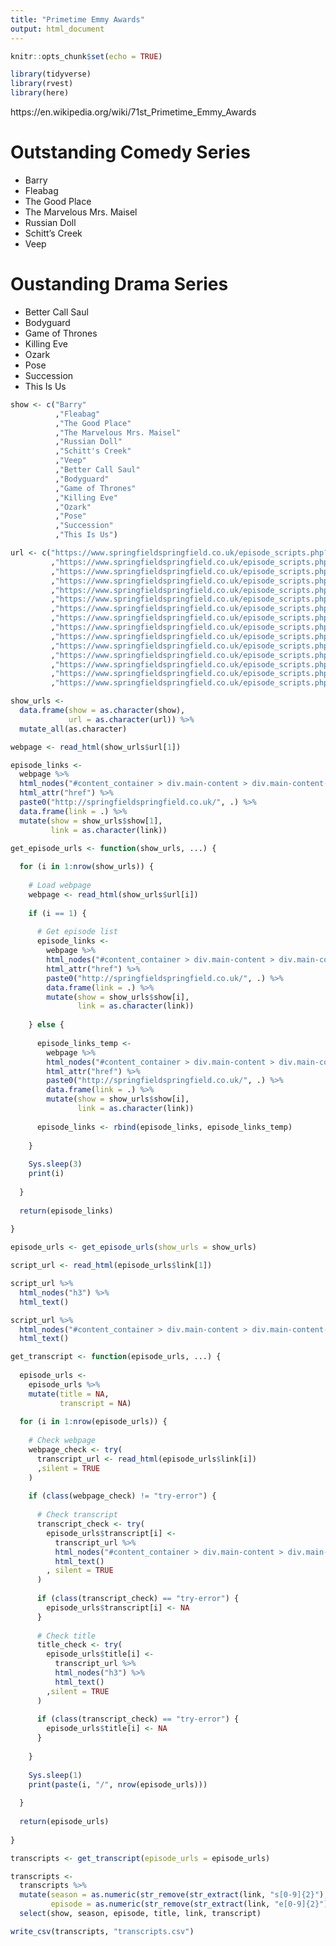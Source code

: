 ```yaml
---
title: "Primetime Emmy Awards"
output: html_document
---
```


```r
knitr::opts_chunk$set(echo = TRUE)
```

```r
library(tidyverse)
library(rvest)
library(here)
```

https://en.wikipedia.org/wiki/71st_Primetime_Emmy_Awards

# Outstanding Comedy Series
* Barry
* Fleabag
* The Good Place
* The Marvelous Mrs. Maisel
* Russian Doll
* Schitt's Creek
* Veep

# Oustanding Drama Series
* Better Call Saul
* Bodyguard
* Game of Thrones
* Killing Eve
* Ozark
* Pose
* Succession
* This Is Us

```r
show <- c("Barry"
          ,"Fleabag"
          ,"The Good Place"
          ,"The Marvelous Mrs. Maisel"
          ,"Russian Doll"
          ,"Schitt's Creek"
          ,"Veep"
          ,"Better Call Saul"
          ,"Bodyguard"
          ,"Game of Thrones"
          ,"Killing Eve"
          ,"Ozark"
          ,"Pose"
          ,"Succession"
          ,"This Is Us")

url <- c("https://www.springfieldspringfield.co.uk/episode_scripts.php?tv-show=barry-2018"
         ,"https://www.springfieldspringfield.co.uk/episode_scripts.php?tv-show=fleabag-2016"
         ,"https://www.springfieldspringfield.co.uk/episode_scripts.php?tv-show=the-good-place-2016"
         ,"https://www.springfieldspringfield.co.uk/episode_scripts.php?tv-show=the-marvelous-mrs-maisel-2017"
         ,"https://www.springfieldspringfield.co.uk/episode_scripts.php?tv-show=russian-doll-2019"
         ,"https://www.springfieldspringfield.co.uk/episode_scripts.php?tv-show=schitts-creek-2015"
         ,"https://www.springfieldspringfield.co.uk/episode_scripts.php?tv-show=better-call-saul-2015"
         ,"https://www.springfieldspringfield.co.uk/episode_scripts.php?tv-show=veep"
         ,"https://www.springfieldspringfield.co.uk/episode_scripts.php?tv-show=bodyguard-2018"
         ,"https://www.springfieldspringfield.co.uk/episode_scripts.php?tv-show=game-of-thrones"
         ,"https://www.springfieldspringfield.co.uk/episode_scripts.php?tv-show=killing-eve-2018"
         ,"https://www.springfieldspringfield.co.uk/episode_scripts.php?tv-show=ozark-2017"
         ,"https://www.springfieldspringfield.co.uk/episode_scripts.php?tv-show=pose-2018"
         ,"https://www.springfieldspringfield.co.uk/episode_scripts.php?tv-show=succession-2018"
         ,"https://www.springfieldspringfield.co.uk/episode_scripts.php?tv-show=this-is-us-2016")

show_urls <- 
  data.frame(show = as.character(show),
             url = as.character(url)) %>% 
  mutate_all(as.character)
```

```r
webpage <- read_html(show_urls$url[1])
```

```r
episode_links <-
  webpage %>% 
  html_nodes("#content_container > div.main-content > div.main-content-left > div > a.season-episode-title") %>% 
  html_attr("href") %>% 
  paste0("http://springfieldspringfield.co.uk/", .) %>% 
  data.frame(link = .) %>% 
  mutate(show = show_urls$show[1],
         link = as.character(link))
```

```r

get_episode_urls <- function(show_urls, ...) {
  
  for (i in 1:nrow(show_urls)) {
    
    # Load webpage
    webpage <- read_html(show_urls$url[i])
    
    if (i == 1) {
      
      # Get episode list
      episode_links <-
        webpage %>% 
        html_nodes("#content_container > div.main-content > div.main-content-left > div > a.season-episode-title") %>% 
        html_attr("href") %>% 
        paste0("http://springfieldspringfield.co.uk/", .) %>% 
        data.frame(link = .) %>% 
        mutate(show = show_urls$show[i],
               link = as.character(link))
      
    } else {
      
      episode_links_temp <-
        webpage %>% 
        html_nodes("#content_container > div.main-content > div.main-content-left > div > a.season-episode-title") %>% 
        html_attr("href") %>% 
        paste0("http://springfieldspringfield.co.uk/", .) %>% 
        data.frame(link = .) %>% 
        mutate(show = show_urls$show[i],
               link = as.character(link))
      
      episode_links <- rbind(episode_links, episode_links_temp)
      
    }
    
    Sys.sleep(3)
    print(i)
    
  }  
  
  return(episode_links)
  
}

```

```r
episode_urls <- get_episode_urls(show_urls = show_urls)
```

```r
script_url <- read_html(episode_urls$link[1])
```

```r
script_url %>% 
  html_nodes("h3") %>% 
  html_text()
```


```r
script_url %>% 
  html_nodes("#content_container > div.main-content > div.main-content-left > div.episode_script > div.scrolling-script-container") %>% 
  html_text()
```

```r
get_transcript <- function(episode_urls, ...) {
  
  episode_urls <- 
    episode_urls %>% 
    mutate(title = NA,
           transcript = NA)
  
  for (i in 1:nrow(episode_urls)) {
    
    # Check webpage
    webpage_check <- try(
      transcript_url <- read_html(episode_urls$link[i])
      ,silent = TRUE
    )
    
    if (class(webpage_check) != "try-error") {
      
      # Check transcript
      transcript_check <- try(
        episode_urls$transcript[i] <-
          transcript_url %>% 
          html_nodes("#content_container > div.main-content > div.main-content-left > div.episode_script > div.scrolling-script-container") %>% 
          html_text()
        , silent = TRUE
      )
      
      if (class(transcript_check) == "try-error") {
        episode_urls$transcript[i] <- NA
      }
      
      # Check title
      title_check <- try(
        episode_urls$title[i] <-
          transcript_url %>% 
          html_nodes("h3") %>% 
          html_text()
        ,silent = TRUE
      )
      
      if (class(transcript_check) == "try-error") {
        episode_urls$title[i] <- NA
      }
      
    }
    
    Sys.sleep(1)
    print(paste(i, "/", nrow(episode_urls)))
    
  }  
  
  return(episode_urls)
  
}
```

```r

transcripts <- get_transcript(episode_urls = episode_urls)

```

```r
transcripts <-
  transcripts %>% 
  mutate(season = as.numeric(str_remove(str_extract(link, "s[0-9]{2}"), "s")),
         episode = as.numeric(str_remove(str_extract(link, "e[0-9]{2}"), "e"))) %>% 
  select(show, season, episode, title, link, transcript)
```

```r
write_csv(transcripts, "transcripts.csv")
```

